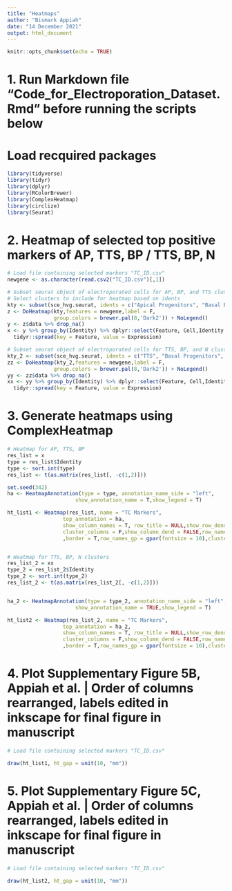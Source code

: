 ```yaml
---
title: "Heatmaps"
author: "Bismark Appiah"
date: "14 December 2021"
output: html_document
---
```



```r
knitr::opts_chunk$set(echo = TRUE)
```

# 1. Run Markdown file "Code_for_Electroporation_Dataset.Rmd" before running the scripts below 
# Load recquired packages
```r
library(tidyverse)
library(tidyr)
library(dplyr)
library(RColorBrewer)
library(ComplexHeatmap)
library(circlize)
library(Seurat)
```

# 2. Heatmap of selected top positive markers of AP, TTS, BP / TTS, BP, N
```r
# Load file containing selected markers "TC_ID.csv"
newgene <- as.character(read.csv2("TC_ID.csv")[,1])

# Subset seurat object of electroporated cells for AP, BP, and TTS clusters
# Select clusters to include for heatmap based on idents
kty <- subset(sce_hvg.seurat, idents = c("Apical Progenitors", "Basal Progenitors", "TTS")) 
z <- DoHeatmap(kty,features = newgene,label = F,
               group.colors = brewer.pal(8,'Dark2')) + NoLegend()
y <- z$data %>% drop_na()
x <- y %>% group_by(Identity) %>% dplyr::select(Feature, Cell,Identity , Expression) %>%
  tidyr::spread(key = Feature, value = Expression)

# Subset seurat object of electroporated cells for TTS, BP, and N clusters
kty_2 <- subset(sce_hvg.seurat, idents = c("TTS", "Basal Progenitors", "Neurons")) 
zz <- DoHeatmap(kty_2,features = newgene,label = F,
               group.colors = brewer.pal(8,'Dark2')) + NoLegend()
yy <- zz$data %>% drop_na()
xx <- yy %>% group_by(Identity) %>% dplyr::select(Feature, Cell,Identity , Expression) %>%
  tidyr::spread(key = Feature, value = Expression)

```

# 3. Generate heatmaps using ComplexHeatmap 
```r
# Heatmap for AP, TTS, BP
res_list = x
type = res_list$Identity
type <- sort.int(type)
res_list <- t(as.matrix(res_list[, -c(1,2)]))

set.seed(342)
ha <- HeatmapAnnotation(type = type, annotation_name_side = "left",
                      show_annotation_name = T,show_legend = T)

ht_list1 <- Heatmap(res_list, name = "TC Markers",
                  top_annotation = ha, 
                  show_column_names = T, row_title = NULL,show_row_dend = FALSE,
                  cluster_columns = F,show_column_dend = FALSE,row_names_side = "left"
                  ,border = T,row_names_gp = gpar(fontsize = 10),cluster_rows = T,column_gap = 5) 


# Heatmap for TTS, BP, N clusters
res_list_2 = xx
type_2 = res_list_2$Identity
type_2 <- sort.int(type_2)
res_list_2 <- t(as.matrix(res_list_2[, -c(1,2)]))


ha_2 <- HeatmapAnnotation(type = type_2, annotation_name_side = "left",
                      show_annotation_name = TRUE,show_legend = T)

ht_list2 <- Heatmap(res_list_2, name = "TC Markers",
                  top_annotation = ha_2, 
                  show_column_names = T, row_title = NULL,show_row_dend = FALSE,
                  cluster_columns = F,show_column_dend = FALSE,row_names_side = "left"
                  ,border = T,row_names_gp = gpar(fontsize = 10),cluster_rows = T,column_gap = 5)

```

# 4. Plot Supplementary Figure 5B, Appiah et al. | Order of columns rearranged, labels edited in inkscape for final figure in manuscript
```r
# Load file containing selected markers "TC_ID.csv"

draw(ht_list1, ht_gap = unit(10, "mm")) 

```

# 5. Plot Supplementary Figure 5C, Appiah et al. | Order of columns rearranged, labels edited in inkscape for final figure in manuscript
```r
# Load file containing selected markers "TC_ID.csv"

draw(ht_list2, ht_gap = unit(10, "mm")) 

```


